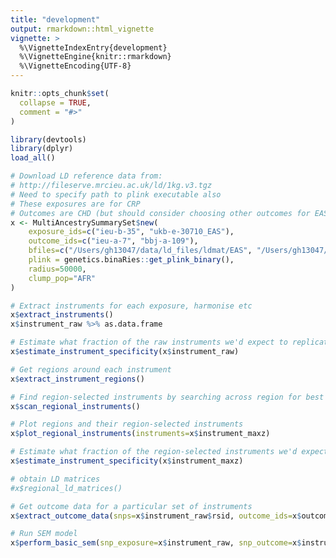 ```yaml
---
title: "development"
output: rmarkdown::html_vignette
vignette: >
  %\VignetteIndexEntry{development}
  %\VignetteEngine{knitr::rmarkdown}
  %\VignetteEncoding{UTF-8}
---
```


```r
knitr::opts_chunk$set(
  collapse = TRUE,
  comment = "#>"
)
```

```r
library(devtools)
library(dplyr)
load_all()

# Download LD reference data from:
# http://fileserve.mrcieu.ac.uk/ld/1kg.v3.tgz
# Need to specify path to plink executable also
# These exposures are for CRP
# Outcomes are CHD (but should consider choosing other outcomes for EAS and AFR, or find other traits)
x <- MultiAncestrySummarySet$new(
	exposure_ids=c("ieu-b-35", "ukb-e-30710_EAS"), 
	outcome_ids=c("ieu-a-7", "bbj-a-109"), 
	bfiles=c("/Users/gh13047/data/ld_files/ldmat/EAS", "/Users/gh13047/data/ld_files/ldmat/AFR"), 
	plink = genetics.binaRies::get_plink_binary(), 
	radius=50000, 
	clump_pop="AFR"
)

# Extract instruments for each exposure, harmonise etc
x$extract_instruments()
x$instrument_raw %>% as.data.frame

# Estimate what fraction of the raw instruments we'd expect to replicate
x$estimate_instrument_specificity(x$instrument_raw)

# Get regions around each instrument
x$extract_instrument_regions()

# Find region-selected instruments by searching across region for best associations
x$scan_regional_instruments()

# Plot regions and their region-selected instruments
x$plot_regional_instruments(instruments=x$instrument_maxz)

# Estimate what fraction of the region-selected instruments we'd expect to replicate
x$estimate_instrument_specificity(x$instrument_maxz)

# obtain LD matrices
#x$regional_ld_matrices()

# Get outcome data for a particular set of instruments
x$extract_outcome_data(snps=x$instrument_raw$rsid, outcome_ids=x$outcome_ids)

# Run SEM model
x$perform_basic_sem(snp_exposure=x$instrument_raw, snp_outcome=x$instrument_outcome, p_exp=1, p_out=1)

```

